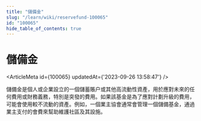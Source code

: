 ```yaml
---
title: "儲備金"
slug: "/learn/wiki/reservefund-100065"
id: "100065"
hide_table_of_contents: true
---
```



# 儲備金

<ArticleMeta id={100065} updatedAt={'2023-09-26 13:58:47'} />
<div className='border-solid border-b border-t-0 my-4 border-[var(--ifm-color-gray-300)]' />

儲備金是個人或企業設立的一個儲蓄賬户或其他高流動性資產，用於應對未來的任何費用或財務義務，特別是突發的費用。如果該基金是為了應對計劃升級的費用，可能會使用較不流動的資產。例如，一個業主協會通常會管理一個儲備基金，通過業主支付的會費來幫助維護社區及其設施。
